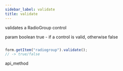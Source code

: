 ```yaml
---
sidebar_label: validate
title: validate
---
```



          


<Short>
 validates a RadioGroup control
 

</Short>



param   boolean     true - if a control is valid, otherwise false

~~~js

form.getItem("radiogroup").validate();
// -> true/false


~~~
 api_method

<Descr>





</Descr>

